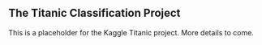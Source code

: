 ## The Titanic Classification Project {-}

This is a placeholder for the Kaggle Titanic project. More details to come.

\pagebreak